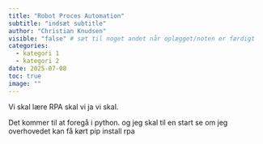 ```yaml
---
title: "Robot Proces Automation"
subtitle: "indsæt subtitle"
author: "Christian Knudsen"
visible: "false" # sæt til noget andet når oplægget/noten er færdigt
categories:
  - kategori 1
  - kategori 2
date: 2025-07-08
toc: true
image: ""
---
```


Vi skal lære RPA skal vi ja vi skal.

Det kommer til at foregå i python. og jeg skal til en start se om jeg 
overhovedet kan få kørt pip install rpa

